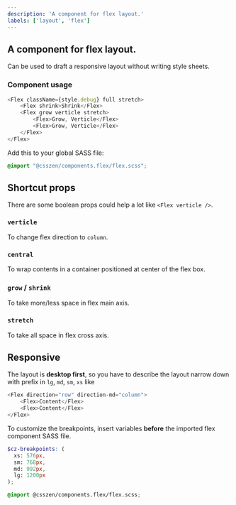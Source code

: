 ```yaml
---
description: 'A component for flex layout.'
labels: ['layout', 'flex']
---
```



## A component for flex layout.

Can be used to draft a responsive layout without writing style sheets.

### Component usage

```js
<Flex className={style.debug} full stretch>
    <Flex shrink>Shrink</Flex>
    <Flex grow verticle stretch>
        <Flex>Grow, Verticle</Flex>
        <Flex>Grow, Verticle</Flex>
    </Flex>
</Flex>
```

Add this to your global SASS file:

```scss
@import "@csszen/components.flex/flex.scss";
```

## Shortcut props

There are some boolean props could help a lot like `<Flex verticle />`.

### `verticle`

To change flex direction to `column`.

### `central`

To wrap contents in a container positioned at center of the flex box.

### `grow` / `shrink`

To take more/less space in flex main axis.

### `stretch`

To take all space in flex cross axis.

## Responsive

The layout is **desktop first**, so you have to describe the layout narrow down with prefix in `lg`, `md`, `sm`, `xs` like

```js
<Flex direction="row" direction-md="column">
    <Flex>Content</Flex>
    <Flex>Content</Flex>
</Flex>
```

To customize the breakpoints, insert variables **before** the imported flex component SASS file.

```scss
$cz-breakpoints: (
  xs: 576px,
  sm: 768px,
  md: 992px,
  lg: 1200px
);

@import @csszen/components.flex/flex.scss;
```
